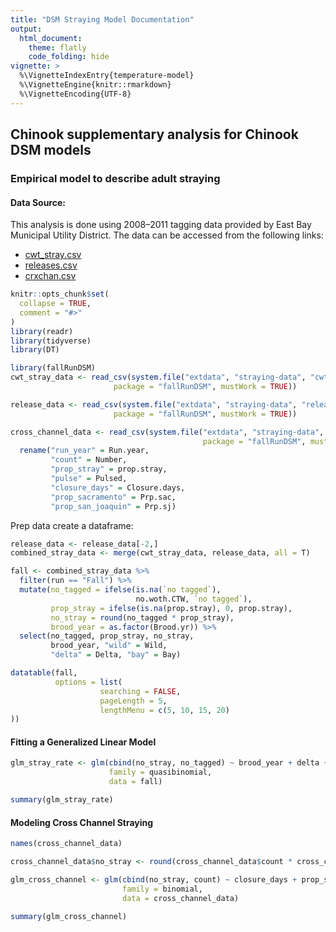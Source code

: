 ```yaml
---
title: "DSM Straying Model Documentation"
output: 
  html_document:
    theme: flatly
    code_folding: hide
vignette: >
  %\VignetteIndexEntry{temperature-model}
  %\VignetteEngine{knitr::rmarkdown}
  %\VignetteEncoding{UTF-8}
---
```

## Chinook supplementary analysis for Chinook DSM models

### Empirical model to describe adult straying 


#### Data Source: 

This analysis is done using 2008–2011 tagging data provided by East Bay Municipal Utility District. The data can be accessed from the following links:

* [cwt_stray.csv](https://dsm-docs.s3-us-west-2.amazonaws.com/straying-data/cwt_stray_data.csv)
* [releases.csv](https://dsm-docs.s3-us-west-2.amazonaws.com/straying-data/releases.csv)
* [crxchan.csv](https://dsm-docs.s3-us-west-2.amazonaws.com/straying-data/crxchan.csv)


```r
knitr::opts_chunk$set(
  collapse = TRUE,
  comment = "#>"
)
library(readr)
library(tidyverse)
library(DT)
```

```r
library(fallRunDSM)
cwt_stray_data <- read_csv(system.file("extdata", "straying-data", "cwt_stray.csv", 
                       package = "fallRunDSM", mustWork = TRUE))

release_data <- read_csv(system.file("extdata", "straying-data", "releases.csv", 
                       package = "fallRunDSM", mustWork = TRUE))

cross_channel_data <- read_csv(system.file("extdata", "straying-data", "crxchan.csv", 
                                           package = "fallRunDSM", mustWork = TRUE)) %>% 
  rename("run_year" = Run.year,
         "count" = Number,
         "prop_stray" = prop.stray,
         "pulse" = Pulsed,
         "closure_days" = Closure.days,
         "prop_sacramento" = Prp.sac,
         "prop_san_joaquin" = Prp.sj)
```
Prep data create a dataframe:
```r
release_data <- release_data[-2,]
combined_stray_data <- merge(cwt_stray_data, release_data, all = T)

fall <- combined_stray_data %>% 
  filter(run == "Fall") %>%
  mutate(no_tagged = ifelse(is.na(`no tagged`), 
                            no.woth.CTW, `no tagged`),
         prop_stray = ifelse(is.na(prop.stray), 0, prop.stray),
         no_stray = round(no_tagged * prop_stray),
         brood_year = as.factor(Brood.yr)) %>%
  select(no_tagged, prop_stray, no_stray, 
         brood_year, "wild" = Wild, 
         "delta" = Delta, "bay" = Bay)

datatable(fall,
          options = list(
                    searching = FALSE,
                    pageLength = 5,
                    lengthMenu = c(5, 10, 15, 20)
))
```

#### Fitting a Generalized Linear Model 

```r
glm_stray_rate <- glm(cbind(no_stray, no_tagged) ~ brood_year + delta + bay + wild, 
                      family = quasibinomial, 
                      data = fall)

summary(glm_stray_rate)
```

#### Modeling Cross Channel Straying
```r
names(cross_channel_data)

cross_channel_data$no_stray <- round(cross_channel_data$count * cross_channel_data$prop_stray)

glm_cross_channel <- glm(cbind(no_stray, count) ~ closure_days + prop_san_joaquin, 
                         family = binomial, 
                         data = cross_channel_data)

summary(glm_cross_channel)
```

